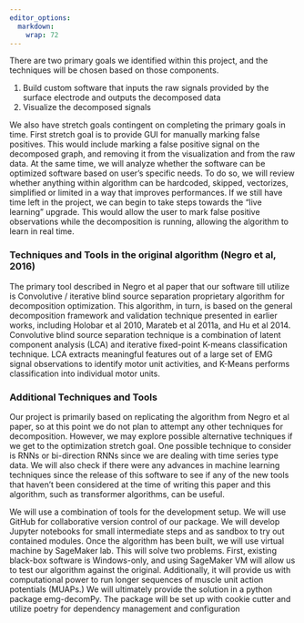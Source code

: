 ```yaml
---
editor_options: 
  markdown: 
    wrap: 72
---
```


There are two primary goals we identified within this project, and the
techniques will be chosen based on those components.

1.  Build custom software that inputs the raw signals provided by the
    surface electrode and outputs the decomposed data
2.  Visualize the decomposed signals

We also have stretch goals contingent on completing the primary goals in
time. First stretch goal is to provide GUI for manually marking false
positives. This would include marking a false positive signal on the
decomposed graph, and removing it from the visualization and from the
raw data. At the same time, we will analyze whether the software can be
optimized software based on user's specific needs. To do so, we will
review whether anything within algorithm can be hardcoded, skipped,
vectorizes, simplified or limited in a way that improves performances.
If we still have time left in the project, we can begin to take steps
towards the "live learning" upgrade. This would allow the user to mark
false positive observations while the decomposition is running, allowing
the algorithm to learn in real time.

### Techniques and Tools in the original algorithm (Negro et al, 2016)

The primary tool described in Negro et al paper that our software till
utilize is Convolutive / iterative blind source separation proprietary
algorithm for decomposition optimization. This algorithm, in turn, is
based on the general decomposition framework and validation technique
presented in earlier works, including Holobar et al 2010, Marateb et al
2011a, and Hu et al 2014. Convolutive blind source separation technique
is a combination of latent component analysis (LCA) and iterative
fixed-point K-means classification technique. LCA extracts meaningful
features out of a large set of EMG signal observations to identify motor
unit activities, and K-Means performs classification into individual
motor units.

### Additional Techniques and Tools

Our project is primarily based on replicating the algorithm from Negro
et al paper, so at this point we do not plan to attempt any other
techniques for decomposition. However, we may explore possible
alternative techniques if we get to the optimization stretch goal. One
possible technique to consider is RNNs or bi-direction RNNs since we are
dealing with time series type data. We will also check if there were any
advances in machine learning techniques since the release of this
software to see if any of the new tools that haven't been considered at
the time of writing this paper and this algorithm, such as transformer
algorithms, can be useful.

We will use a combination of tools for the development setup. We will
use GitHub for collaborative version control of our package. We will
develop Jupyter notebooks for small intermediate steps and as sandbox to
try out contained modules. Once the algorithm has been built, we will
use virtual machine by SageMaker lab. This will solve two problems.
First, existing black-box software is Windows-only, and using SageMaker
VM will allow us to test our algorithm against the original.
Additionally, it will provide us with computational power to run longer
sequences of muscle unit action potentials (MUAPs.) We will ultimately
provide the solution in a python package emg-decomPy. The package will
be set up with cookie cutter and utilize poetry for dependency
management and configuration
